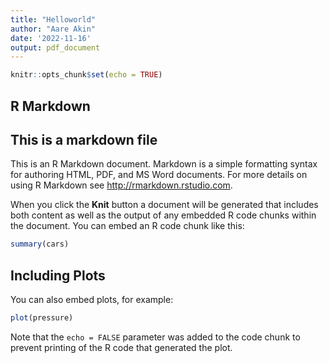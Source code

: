 ```yaml
---
title: "Helloworld"
author: "Aare Akin"
date: '2022-11-16'
output: pdf_document
---
```


```r
knitr::opts_chunk$set(echo = TRUE)
```

## R Markdown



## This is a markdown file
This is an R Markdown document. Markdown is a simple formatting syntax for authoring HTML, PDF, and MS Word documents. For more details on using R Markdown see <http://rmarkdown.rstudio.com>.

When you click the **Knit** button a document will be generated that includes both content as well as the output of any embedded R code chunks within the document. You can embed an R code chunk like this:

```r
summary(cars)
```

## Including Plots

You can also embed plots, for example:

```r
plot(pressure)
```

Note that the `echo = FALSE` parameter was added to the code chunk to prevent printing of the R code that generated the plot.
